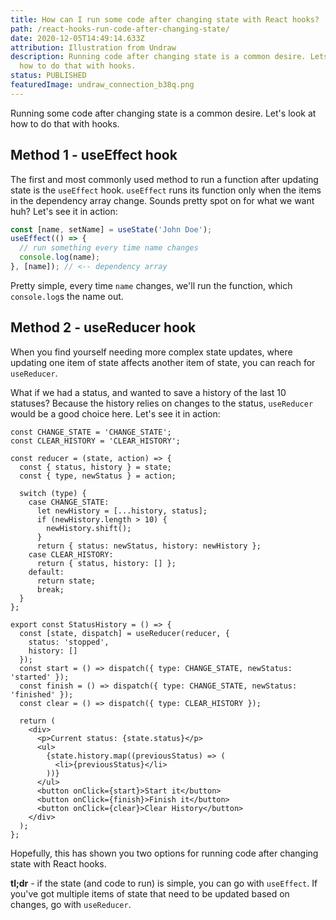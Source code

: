 ```yaml
---
title: How can I run some code after changing state with React hooks?
path: /react-hooks-run-code-after-changing-state/
date: 2020-12-05T14:49:14.633Z
attribution: Illustration from Undraw
description: Running code after changing state is a common desire. Lets look at
  how to do that with hooks.
status: PUBLISHED
featuredImage: undraw_connection_b38q.png
---
```

Running some code after changing state is a common desire. Let's look at how to do that with hooks.

## Method 1 - useEffect hook

The first and most commonly used method to run a function after updating state is the `useEffect` hook. `useEffect` runs its function only when the items in the dependency array change. Sounds pretty spot on for what we want huh? Let's see it in action:

```js
const [name, setName] = useState('John Doe');
useEffect(() => {
  // run something every time name changes
  console.log(name);
}, [name]); // <-- dependency array
```

Pretty simple, every time `name` changes, we'll run the function, which `console.log`s the name out. 

## Method 2 - useReducer hook

When you find yourself needing more complex state updates, where updating one item of state affects another item of state, you can reach for `useReducer`.

What if we had a status, and wanted to save a history of the last 10 statuses? Because the history relies on changes to the status, `useReducer` would be a good choice here. Let's see it in action:

```mdx:title=src/pages/layout-example.mdx
const CHANGE_STATE = 'CHANGE_STATE';
const CLEAR_HISTORY = 'CLEAR_HISTORY';

const reducer = (state, action) => {
  const { status, history } = state;
  const { type, newStatus } = action;

  switch (type) {
    case CHANGE_STATE:
      let newHistory = [...history, status];
      if (newHistory.length > 10) {
        newHistory.shift();
      }
      return { status: newStatus, history: newHistory };
    case CLEAR_HISTORY:
      return { status, history: [] };
    default:
      return state;
      break;
  }
};

export const StatusHistory = () => {
  const [state, dispatch] = useReducer(reducer, {
    status: 'stopped',
    history: []
  });
  const start = () => dispatch({ type: CHANGE_STATE, newStatus: 'started' });
  const finish = () => dispatch({ type: CHANGE_STATE, newStatus: 'finished' });
  const clear = () => dispatch({ type: CLEAR_HISTORY });

  return (
    <div>
      <p>Current status: {state.status}</p>
      <ul>
        {state.history.map((previousStatus) => (
          <li>{previousStatus}</li>
        ))}
      </ul>
      <button onClick={start}>Start it</button>
      <button onClick={finish}>Finish it</button>
      <button onClick={clear}>Clear History</button>
    </div>
  );
};
```

Hopefully, this has shown you two options for running code after changing state with React hooks.

**tl;dr** - if the state (and code to run) is simple, you can go with `useEffect`. If you've got multiple items of state that need to be updated based on changes, go with `useReducer`. 